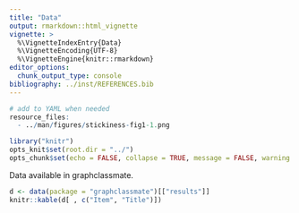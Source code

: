 ```yaml
---
title: "Data"
output: rmarkdown::html_vignette
vignette: >
  %\VignetteIndexEntry{Data}
  %\VignetteEncoding{UTF-8}
  %\VignetteEngine{knitr::rmarkdown}
editor_options: 
  chunk_output_type: console
bibliography: ../inst/REFERENCES.bib
---
```


```r
# add to YAML when needed
resource_files:
  - ../man/figures/stickiness-fig1-1.png
```


```r
library("knitr")
opts_knit$set(root.dir = "../")
opts_chunk$set(echo = FALSE, collapse = TRUE, message = FALSE, warning = FALSE)
```



Data available in graphclassmate.

```r
d <- data(package = "graphclassmate")[["results"]]
knitr::kable(d[ , c("Item", "Title")])
```

